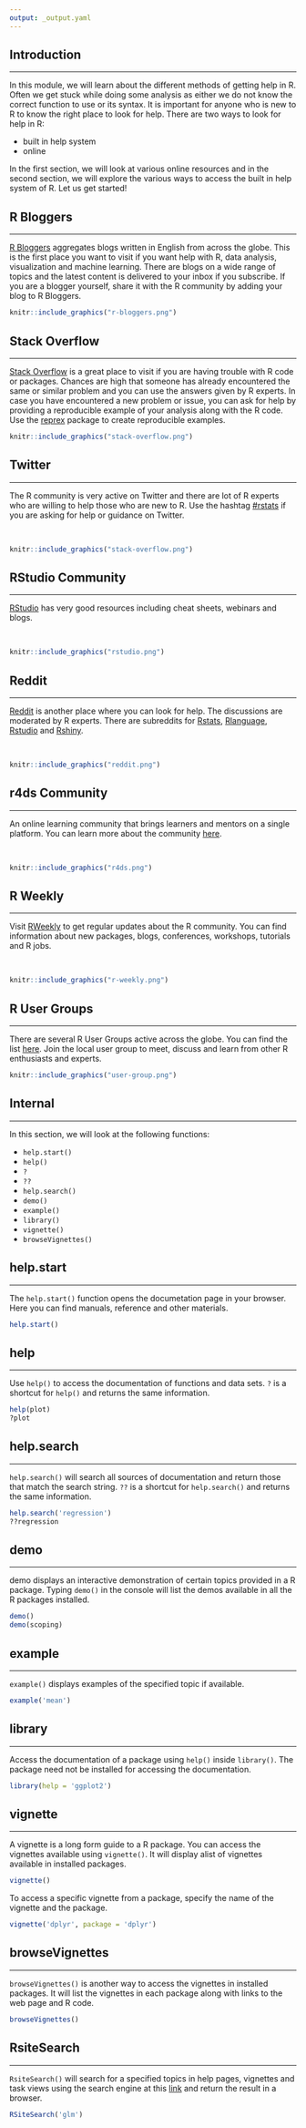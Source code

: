```yaml
---
output: _output.yaml
---
```


## {data-background="forcats.png"}

## Introduction

<hr>

In this module, we will learn about the different methods of getting help in R. Often we get stuck while doing some analysis as either we do not know the correct function to use or its syntax. It is important for anyone who is new to R to know the right place to look for help. There are two ways to look for help in R:

- built in help system
- online

In the first section, we will look at various online resources and in the second section, we will explore the various ways to access the built in help system of R. Let us get started!

## R Bloggers

<hr>

[R Bloggers](https://www.r-bloggers.com/) aggregates blogs written in English from across the globe. This is the first place you want to visit if you want help with R, data analysis, visualization and machine learning. There are blogs on a wide range of topics and the latest content is delivered to your inbox if you subscribe. If you are a blogger yourself, share it with the R community by adding your blog to R Bloggers.

```r
knitr::include_graphics("r-bloggers.png")
```

## Stack Overflow

<hr>

[Stack Overflow](https://stackoverflow.com/questions/tagged/r) is a great place to visit if you are having trouble with R code or packages. Chances are high that someone has already encountered the same or similar problem and you can use the answers given by R experts. In case you have encountered a new problem or issue, you can ask for help by providing a reproducible example of your analysis along with the R code. Use the [reprex](http://reprex.tidyverse.org/) package to create reproducible examples.

```r
knitr::include_graphics("stack-overflow.png")
```

## Twitter

<hr>

The R community is very active on Twitter and there are lot of R experts who are willing to help those who are new to R. Use the hashtag [#rstats](https://twitter.com/search?q=%23rstats) if you are asking for help or guidance on Twitter.

<br>

```r
knitr::include_graphics("stack-overflow.png")
```

## RStudio Community

<hr>

[RStudio](https://www.rstudio.com/resources/) has very good resources including
cheat sheets, webinars and blogs.

<br>

```r
knitr::include_graphics("rstudio.png")
```

## Reddit

<hr>

[Reddit](https://www.reddit.com/r/rstats/) is another place where you can look for help. The discussions are moderated by R experts. There are subreddits for [Rstats](https://www.reddit.com/r/rstats/), [Rlanguage](https://www.reddit.com/r/Rlanguage/), [Rstudio](https://www.reddit.com/r/rshiny/) and [Rshiny](https://www.reddit.com/r/RStudio/).

<br>

```r
knitr::include_graphics("reddit.png")
```

## r4ds Community

<hr>

An online learning community that brings learners and mentors on a single platform. You can learn more about the
community [here](http://www.rfordatasci.com/).

<br>

```r
knitr::include_graphics("r4ds.png")
```

## R Weekly

<hr>

Visit [RWeekly](https://rweekly.org/) to get regular updates about the R community. You can find information about new packages, blogs, conferences, workshops, tutorials and R jobs.

<br>

```r
knitr::include_graphics("r-weekly.png")
```

## R User Groups

<hr>

There are several R User Groups active across the globe. You can find the list [here](https://jumpingrivers.github.io/meetingsR/r-user-groups.html). Join the
local user group to meet, discuss and learn from other R enthusiasts and experts.

```r
knitr::include_graphics("user-group.png")
```

## Internal

<hr>

In this section, we will look at the following functions:

- `help.start()`
- `help()`
- `?`
- `??`
- `help.search()`
- `demo()`
- `example()`
- `library()`
- `vignette()`
- `browseVignettes()`

## help.start

<hr>

The `help.start()` function opens the documetation page in your browser. Here you can find manuals, reference and other materials.

```r
help.start()
```

## help

<hr>

Use `help()` to access the documentation of functions and data sets. `?` is a shortcut for `help()` and returns the same information.

```r
help(plot)
?plot
```

## help.search

<hr>

`help.search()` will search all sources of documentation and return those that match the search string. `??` is a shortcut for `help.search()` and returns the same information.

```r
help.search('regression')
??regression
```

## demo

<hr>

demo displays an interactive demonstration of certain topics provided in a R package. Typing `demo()` in the console will list the demos available in all the R packages installed.

```r
demo()
demo(scoping)
```

## example

<hr>

`example()` displays examples of the specified topic if available.

```r
example('mean')
```
## library

<hr>

Access the documentation of a package using `help()` inside `library()`. The package need not be installed for accessing the documentation.

```r
library(help = 'ggplot2')
```

## vignette

<hr>

A vignette is a long form guide to a R package. You can access the vignettes available using `vignette()`. It will display  alist of vignettes available in installed packages.

```r
vignette()
```

To access a specific vignette from a package, specify the name of the vignette and the package.

```r
vignette('dplyr', package = 'dplyr')
```

## browseVignettes

<hr>

`browseVignettes()` is another way to access the vignettes in installed packages. It will list the vignettes in each package along with links to the web page and R code.

```r
browseVignettes()
```

## RsiteSearch

<hr>

`RsiteSearch()` will search for a specified topics in help pages, vignettes and task views using the search engine at this  [link](http://search.r-project.org/) and return the result in a browser.

```r
RSiteSearch('glm')
```



## {data-background="thankyou.png"}
